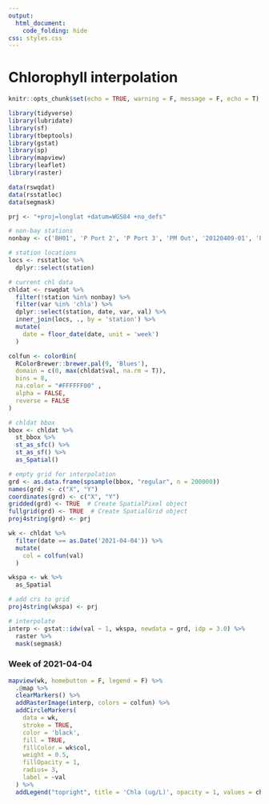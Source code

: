```yaml
---
output: 
  html_document:
    code_folding: hide
css: styles.css
---
```


# Chlorophyll interpolation

```r

knitr::opts_chunk$set(echo = TRUE, warning = F, message = F, echo = T)

library(tidyverse)
library(lubridate)
library(sf)
library(tbeptools)
library(gstat)
library(sp)
library(mapview)
library(leaflet)
library(raster)

data(rswqdat)
data(rsstatloc)
data(segmask)

prj <- "+proj=longlat +datum=WGS84 +no_defs"

# non-bay stations
nonbay <- c('BH01', 'P Port 2', 'P Port 3', 'PM Out', '20120409-01', 'PPC41', 'P Port 4', 'PMB01')

# station locations
locs <- rsstatloc %>% 
  dplyr::select(station)

# current chl data
chldat <- rswqdat %>%
  filter(!station %in% nonbay) %>% 
  filter(var %in% 'chla') %>% 
  dplyr::select(station, date, var, val) %>% 
  inner_join(locs, ., by = 'station') %>% 
  mutate(
    date = floor_date(date, unit = 'week')
  )

colfun <- colorBin(
  RColorBrewer::brewer.pal(9, 'Blues'),
  domain = c(0, max(chldat$val, na.rm = T)), 
  bins = 8,
  na.color = "#FFFFFF00" ,
  alpha = FALSE,
  reverse = FALSE
)

# chldat bbox
bbox <- chldat %>% 
  st_bbox %>% 
  st_as_sfc() %>% 
  st_as_sf() %>% 
  as_Spatial()

# empty grid for interpolation
grd <- as.data.frame(spsample(bbox, "regular", n = 200000))
names(grd) <- c("X", "Y")
coordinates(grd) <- c("X", "Y")
gridded(grd) <- TRUE  # Create SpatialPixel object
fullgrid(grd) <- TRUE  # Create SpatialGrid object
proj4string(grd) <- prj

wk <- chldat %>% 
  filter(date == as.Date('2021-04-04')) %>% 
  mutate(
    col = colfun(val)
  )

wkspa <- wk %>% 
  as_Spatial

# add crs to grid
proj4string(wkspa) <- prj

# interpolate
interp <- gstat::idw(val ~ 1, wkspa, newdata = grd, idp = 3.0) %>% 
  raster %>% 
  mask(segmask)
```

### Week of 2021-04-04

```r
mapview(wk, homebutton = F, legend = F) %>% 
  .@map %>% 
  clearMarkers() %>% 
  addRasterImage(interp, colors = colfun) %>% 
  addCircleMarkers(
    data = wk,
    stroke = TRUE,
    color = 'black',
    fill = TRUE,
    fillColor = wk$col,
    weight = 0.5,
    fillOpacity = 1,
    radius= 3,
    label = ~val
  ) %>%
  addLegend("topright", title = 'Chla (ug/L)', opacity = 1, values = chldat$val, pal = colfun)
```